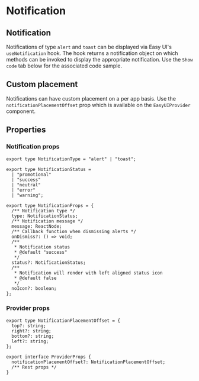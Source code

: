 
<Meta of={NotificationStories} />

# Notification

## Notification

Notifications of type `alert` and `toast` can be displayed via Easy UI's `useNotification` hook. The hook returns a notification
object on which methods can be invoked to display the appropriate notification. Use the `Show code` tab below for the associated code sample.

<Canvas of={NotificationStories.Notifications} />

## Custom placement

Notifications can have custom placement on a per app basis. Use the `notificationPlacementOffset` prop which is available on the `EasyUIProvider` component.

<Canvas of={NotificationStories.CustomPlacement} />

## Properties

### Notification props

```tsx
export type NotificationType = "alert" | "toast";

export type NotificationStatus =
  | "promotional"
  | "success"
  | "neutral"
  | "error"
  | "warning";

export type NotificationProps = {
  /** Notification type */
  type: NotificationStatus;
  /** Notification message */
  message: ReactNode;
  /** Callback function when dismissing alerts */
  onDismiss?: () => void;
  /**
   * Notification status
   * @default "success"
   */
  status?: NotificationStatus;
  /**
   * Notification will render with left aligned status icon
   * @default false
   */
  noIcon?: boolean;
};
```

### Provider props

```tsx
export type NotificationPlacementOffset = {
  top?: string;
  right?: string;
  bottom?: string;
  left?: string;
};

export interface ProviderProps {
  notificationPlacementOffset?: NotificationPlacementOffset;
  /** Rest props */
}
```

